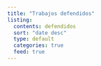 ```yaml
---
title: "Trabajos defendidos"
listing:
  contents: defendidos
  sort: "date desc"
  type: default
  categories: true
  feed: true  
---
```

